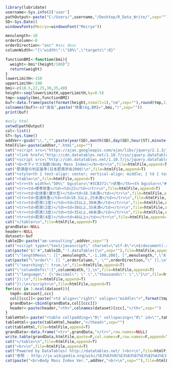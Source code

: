 ```r
library(lubridate)
username<-Sys.info()['user']
pathOutput<-paste("C:/Users/",username,"/Desktop/R_Data_Write/",sep="")
SD<-Sys.Date()
windowsFonts(Meiryo=windowsFont("Meiryo"))
```

```r
menulength<-10
orderColumn<-0
orderDirection<-"asc" #asc desc
columnWidth<-"{\"width\":\"10%\",\"targets\":0}"
```

```r
functionBMI<-function(bmi){
  weight<-bmi*(height/100)^2
  return(weight)  
}
lowerLimitH<-150
upperLimitH<-190
bmi<-c(18.5,22,25,30,35,40)
height<-seq(lowerLimitH,upperLimitH,by=0.5)
tmp<-sapply(bmi,functionBMI)
buf<-data.frame(paste(format(height,nsmall=1),"cm",sep=""),round(tmp,1))
colnames(buf)<-c("身長",paste("体重(kg,BMI=",bmi,")",sep=""))
print(buf)
```

```r
#only html
setwd(pathOutput)
col<-list()
ST<-Sys.time()  
addVer<-gsub("\\.","",paste(year(SD),month(SD),day(SD),hour(ST),minute(ST),second(ST),sep=""))
htmlFile<-paste(addVer,".html",sep="")
cat("<script src=\"https://ajax.googleapis.com/ajax/libs/jquery/2.1.3/jquery.min.js\"></script>\n",file=htmlFile,append=F)
cat("<link href=\"http://cdn.datatables.net/1.10.7/css/jquery.dataTables.min.css\" rel=\"stylesheet\">\n",file=htmlFile,append=T)
cat("<script src=\"http://cdn.datatables.net/1.10.7/js/jquery.dataTables.min.js\"></script>\n",file=htmlFile,append=T)
cat("<b>ボディマス指数(Body Mass Index)</b><br>\n",file=htmlFile,append=T)
cat("肥満度の判定基準(日本肥満学会2000)\n",file=htmlFile,append=T)
cat("<style>th { text-align: center; vertical-align: middle; } td { text-align: left; vertical-align: middle; }</style>\n",file=htmlFile,append=T)
cat("<table>\n",file=htmlFile,append=T)
cat("<tr><th width=\"50%\" bgcolor=\"#3CB371\">状態</th><th bgcolor=\"#3CB371\">BMI</th></tr>\n",file=htmlFile,append=T)
cat("<tr><td>標準体重</td><td>22</td></tr>\n",file=htmlFile,append=T)
cat("<tr><td>低体重(痩せ型)</td><td>18.5未満</td></tr>\n",file=htmlFile,append=T)
cat("<tr><td>普通体重</td><td>18.5以上,25未満</td></tr>\n",file=htmlFile,append=T)
cat("<tr><td>肥満(1度)</td><td>25以上,30未満</td></tr>\n",file=htmlFile,append=T)
cat("<tr><td>肥満(2度)</td><td>30以上,35未満</td></tr>\n",file=htmlFile,append=T)
cat("<tr><td>肥満(3度)</td><td>35以上,40未満</td></tr>\n",file=htmlFile,append=T)
cat("<tr><td>肥満(4度)</td><td>40以上</td></tr>\n",file=htmlFile,append=T)
cat("</table>\n",file=htmlFile,append=T)
grandData<-NULL
header<-NULL
dataset<-buf
tableID<-paste("am-consulting",addVer,sep="")
cat("<script type=\"text/javascript\" charset=\"utf-8\">\n$(document).ready( function(){\n",file=htmlFile,append=T)
cat(paste("$('#",tableID,"').dataTable({\n",sep=""),file=htmlFile,append=T)
cat("\"lengthMenu\": [[",menulength,",-1,100,200], [",menulength,",\"All\",100,200]],\n",file=htmlFile,append=T)
cat(paste("\"order\": [[ ",orderColumn,", \"",orderDirection,"\" ]],\n",sep=""),file=htmlFile,append=T)
cat("\"searching\": true,\n",file=htmlFile,append=T)
cat("\"columnDefs\":[",columnWidth,"],\n",file=htmlFile,append=T)
cat("\"language\": {\"decimal\": \".\",\"thousands\": \",\"}\n",file=htmlFile,append=T)
cat("});\n",file=htmlFile,append=T)
cat("});\n</script>\n",file=htmlFile,append=T)
for(ccc in 1:ncol(dataset)){
  tmp0<-dataset[,ccc]
  col[[ccc]]<-paste("<td align=\"right\" valign=\"middle\">",format(tmp0,big.mark=",",scientific=F),"</td>",sep="")
  grandData<-cbind(grandData,col[[ccc]])
  header<-paste(header,"<th>",colnames(dataset)[ccc],"</th>",sep="")  
}
tableHtml<-paste("<table cellpadding=\"0\" cellspacing=\"0\" id=\"",tableID,"\" width=\"100%\" class=\"display\" style=\"font-size:15px;\"><thead>",sep="")
tableHtml<-paste(tableHtml,header,"</thead>",sep="")
cat(tableHtml,file=htmlFile,append=T)
grandData<-data.frame("<tr>",grandData,"</tr>",row.names=NULL)
write.table(grandData,htmlFile,quote=F,col.names=F,row.names=F,append=T)
cat("</table>\n",file=htmlFile,append=T)
cat("<hr>\n",file=htmlFile,append=T)
cat("Powered by DataTables( http://datatables.net/ )<br>\n",file=htmlFile,append=T)
cat("参照 - http://ja.wikipedia.org/wiki/%E3%83%9C%E3%83%87%E3%82%A3%E3%83%9E%E3%82%B9%E6%8C%87%E6%95%B0",file=htmlFile,append=T)
cat(paste("<br>Body Mass Index Ver.",addVer,"<br>\n",sep=""),file=htmlFile,append=T)
```